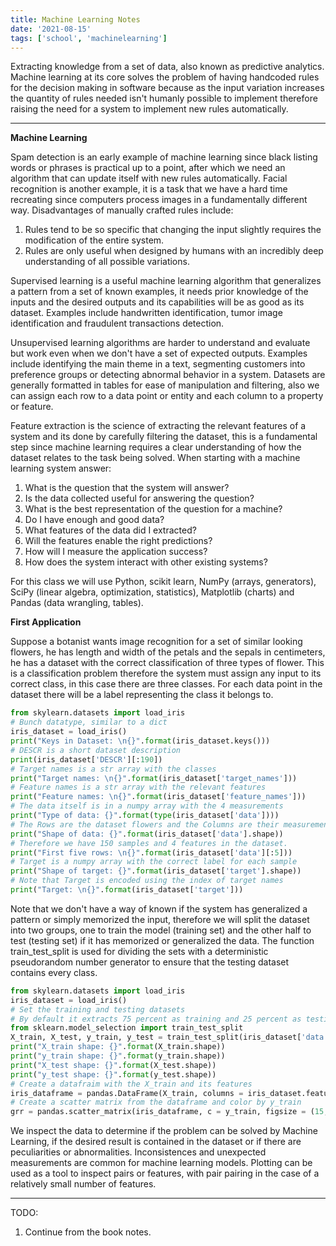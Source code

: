 ```yaml
---
title: Machine Learning Notes
date: '2021-08-15'
tags: ['school', 'machinelearning']
---
```


Extracting knowledge from a set of data, also known as predictive analytics. Machine learning at its core solves the problem of having handcoded rules for the decision making in software because as the input variation increases the quantity of rules needed isn't humanly possible to implement therefore raising the need for a system to implement new rules automatically.

***

**Machine Learning**

Spam detection is an early example of machine learning since black listing words or phrases is practical up to a point, after which we need an algorithm that can update itself with new rules automatically. Facial recognition is another example, it is a task that we have a hard time recreating since computers process images in a fundamentally different way. Disadvantages of manually crafted rules include:

1. Rules tend to be so specific that changing the input slightly requires the modification of the entire system.
2. Rules are only useful when designed by humans with an incredibly deep understanding of all possible variations.

Supervised learning is a useful machine learning algorithm that generalizes a pattern from a set of known examples, it needs prior knowledge of the inputs and the desired outputs and its capabilities will be as good as its dataset. Examples include handwritten identification, tumor image identification and fraudulent transactions detection.

Unsupervised learning algorithms are harder to understand and evaluate but work even when we don't have a set of expected outputs. Examples include identifying the main theme in a text, segmenting customers into preference groups or detecting abnormal behavior in a system. Datasets are generally formatted in tables for ease of manipulation and filtering, also we can assign each row to a data point or entity and each column to a property or feature.

Feature extraction is the science of extracting the relevant features of a system and its done by carefully filtering the dataset, this is a fundamental step since machine learning requires a clear understanding of how the dataset relates to the task being solved. When starting with a machine learning system answer:

1. What is the question that the system will answer?
2. Is the data collected useful for answering the question?
3. What is the best representation of the question for a machine?
4. Do I have enough and good data?
5. What features of the data did I extracted?
6. Will the features enable the right predictions?
7. How will I measure the application success?
8. How does the system interact with other existing systems?

For this class we will use Python, scikit learn, NumPy (arrays, generators), SciPy (linear algebra, optimization, statistics), Matplotlib (charts) and Pandas (data wrangling, tables).

**First Application**

Suppose a botanist wants image recognition for a set of similar looking flowers, he has length and width of the petals and the sepals in centimeters, he has a dataset with the correct classification of three types of flower. This is a classification problem therefore the system must assign any input to its correct class, in this case there are three classes. For each data point in the dataset there will be a label representing the class it belongs to.

```python
from skylearn.datasets import load_iris
# Bunch datatype, similar to a dict
iris_dataset = load_iris()
print("Keys in Dataset: \n{}".format(iris_dataset.keys()))
# DESCR is a short dataset description
print(iris_dataset['DESCR'][:190])
# Target names is a str array with the classes
print("Target names: \n{}".format(iris_dataset['target_names']))
# Feature names is a str array with the relevant features
print("Feature names: \n{}".format(iris_dataset['feature_names']))
# The data itself is in a numpy array with the 4 measurements
print("Type of data: {}".format(type(iris_dataset['data'])))
# The Rows are the dataset flowers and the Columns are their measurements
print("Shape of data: {}".format(iris_dataset['data'].shape))
# Therefore we have 150 samples and 4 features in the dataset.
print("First five rows: \n{}".format(iris_dataset['data'][:5]))
# Target is a numpy array with the correct label for each sample
print("Shape of target: {}".format(iris_dataset['target'].shape))
# Note that Target is encoded using the index of target names
print("Target: \n{}".format(iris_dataset['target']))
```

Note that we don't have a way of known if the system has generalized a pattern or simply memorized the input, therefore we will split the dataset into two groups, one  to train the model (training set) and the other half to test (testing set) if it has memorized or generalized the data. The function train_test_split is used for dividing the sets with a deterministic pseudorandom number generator to ensure that the testing dataset contains every class.

```python
from skylearn.datasets import load_iris
iris_dataset = load_iris()
# Set the training and testing datasets
# By default it extracts 75 percent as training and 25 percent as testing
from sklearn.model_selection import train_test_split
X_train, X_test, y_train, y_test = train_test_split(iris_dataset['data'], iris_dataset['target'], random_state=0)
print("X_train shape: {}".format(X_train.shape))
print("y_train shape: {}".format(y_train.shape))
print("X_test shape: {}".format(X_test.shape))
print("y_test shape: {}".format(y_test.shape))
# Create a datafraim with the X_train and its features
iris_dataframe = pandas.DataFrame(X_train, columns = iris_dataset.feature_names)
# Create a scatter matrix from the dataframe and color by y_train
grr = pandas.scatter_matrix(iris_dataframe, c = y_train, figsize = (15, 15), marker = 'o', hist_kwds={'bins': 20}, s = 60, alpha = 0.8, cmap = mglearn.cm3)
```

We inspect the data to determine if the problem can be solved by Machine Learning, if the desired result is contained in the dataset or if there are peculiarities or abnormalities. Inconsistences and unexpected measurements are common for machine learning models. Plotting can be used as a tool to inspect pairs or features, with pair pairing in the case of a relatively small number of features.

***

TODO:

1. Continue from the book notes.


